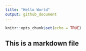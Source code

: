 ```yaml
---
title: "Hello World"
output: github_document
---
```


```r
knitr::opts_chunk$set(echo = TRUE)
```

## This is a markdown file